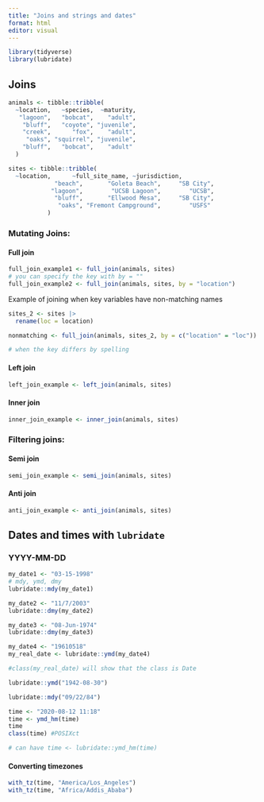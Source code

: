 ```yaml
---
title: "Joins and strings and dates"
format: html
editor: visual
---
```


```r
library(tidyverse)
library(lubridate)
```

## Joins

```r
animals <- tibble::tribble(
  ~location,   ~species,  ~maturity,
   "lagoon",   "bobcat",    "adult",
    "bluff",   "coyote", "juvenile",
    "creek",      "fox",    "adult",
     "oaks", "squirrel", "juvenile",
    "bluff",   "bobcat",    "adult"
  )

sites <- tibble::tribble(
  ~location,      ~full_site_name, ~jurisdiction,
             "beach",       "Goleta Beach",     "SB City",
            "lagoon",        "UCSB Lagoon",        "UCSB",
             "bluff",       "Ellwood Mesa",     "SB City",
              "oaks", "Fremont Campground",        "USFS"
           )

```

### Mutating Joins:

#### Full join

```r
full_join_example1 <- full_join(animals, sites)
# you can specify the key with by = ""
full_join_example2 <- full_join(animals, sites, by = "location")
```

Example of joining when key variables have non-matching names

```r
sites_2 <- sites |>
  rename(loc = location)

nonmatching <- full_join(animals, sites_2, by = c("location" = "loc"))

# when the key differs by spelling 
```

#### Left join

```r
left_join_example <- left_join(animals, sites)
```

#### Inner join

```r
inner_join_example <- inner_join(animals, sites)
```

### Filtering joins:

#### Semi join

```r
semi_join_example <- semi_join(animals, sites)
```

#### Anti join

```r
anti_join_example <- anti_join(animals, sites)
```

## Dates and times with `lubridate`

### YYYY-MM-DD

```r
my_date1 <- "03-15-1998"
# mdy, ymd, dmy
lubridate::mdy(my_date1)

my_date2 <- "11/7/2003"
lubridate::dmy(my_date2)

my_date3 <- "08-Jun-1974"
lubridate::dmy(my_date3)

my_date4 <- "19610518"
my_real_date <- lubridate::ymd(my_date4)

#class(my_real_date) will show that the class is Date 
```

```r
lubridate::ymd("1942-08-30")

lubridate::mdy("09/22/84")
```

```r
time <- "2020-08-12 11:18"
time <- ymd_hm(time) 
time
class(time) #POSIXct

# can have time <- lubridate::ymd_hm(time)
```

#### Converting timezones 
```r
with_tz(time, "America/Los_Angeles")
with_tz(time, "Africa/Addis_Ababa")
```



